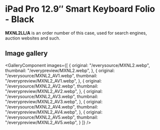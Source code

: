 
# iPad Pro 12.9″ Smart Keyboard Folio - Black

<Callout type='info' emoji='👉🏻'>**MXNL2LL/A** is an order number of this case, used for search engines, auction websites and such.</Callout>

## Image gallery

<GalleryComponent
    images={[
      {
        original: "/everysource/MXNL2.webp",
        thumbnail: "/everypreview/MXNL2.webp",
      },
      {
        original: "/everysource/MXNL2_AV1.webp",
        thumbnail: "/everypreview/MXNL2_AV1.webp",
      },
      {
        original: "/everysource/MXNL2_AV2.webp",
        thumbnail: "/everypreview/MXNL2_AV2.webp",
      },
      {
        original: "/everysource/MXNL2_AV3.webp",
        thumbnail: "/everypreview/MXNL2_AV3.webp",
      },
      {
        original: "/everysource/MXNL2_AV4.webp",
        thumbnail: "/everypreview/MXNL2_AV4.webp",
      },
      {
        original: "/everysource/MXNL2_AV5.webp",
        thumbnail: "/everypreview/MXNL2_AV5.webp",
      }
    ]}
  />
